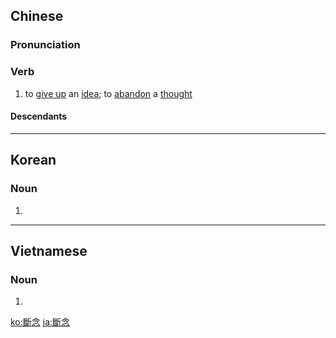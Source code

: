 {{also|断念}}
==Chinese==
{{zh-forms|s=断念}}

===Pronunciation===
{{zh-pron
|m=duànniàn
|c=dyun6 nim6
|mn=tn̄g-liām
|cat=v
}}

===Verb===
{{zh-verb}}

# to [[give up]] an [[idea]]; to [[abandon]] a [[thought]]

====Descendants====
{{CJKV||s=断念|だんねん|단념|đoạn niệm}}

----

==Korean==
{{ko-hanjatab}}

===Noun===
{{ko-noun|hangeul=단념}}

# {{hanja form of|단념|giving up (a goal), abandonment, resignation}}

----

==Vietnamese==
{{vi-hantutab}}

===Noun===
{{vi-hantu}}

# {{han tu form of|đoạn niệm|giving up (a goal), abandonment, resignation}}

[[ko:斷念]]
[[ja:斷念]]